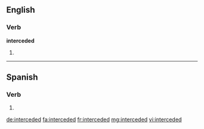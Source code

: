 ==English==

===Verb===
'''interceded'''

# {{en-past of|intercede}}

----

==Spanish==
 
===Verb===
{{es-verb-form|interceder}}
 
# {{es-verb form of|region=Spain|ending=er|mood=imperative|sense=affirmative|pers=2|formal=no|number=plural|interceder}}

[[de:interceded]]
[[fa:interceded]]
[[fr:interceded]]
[[mg:interceded]]
[[vi:interceded]]